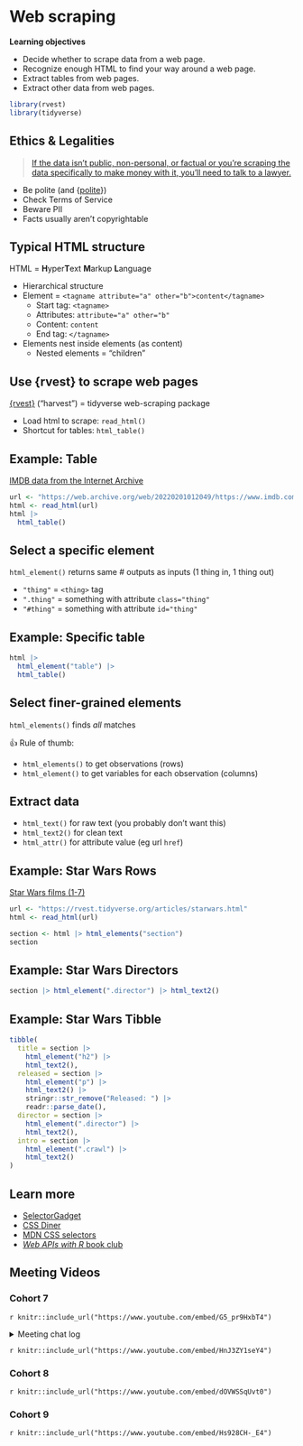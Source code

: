 # Web scraping

**Learning objectives**

-   Decide whether to scrape data from a web page.
-   Recognize enough HTML to find your way around a web page.
-   Extract tables from web pages.
-   Extract other data from web pages.

```r
library(rvest)
library(tidyverse)
```

## Ethics & Legalities {-}

> [If the data isn’t public, non-personal, or factual or you’re scraping the data specifically to make money with it, you’ll need to talk to a lawyer.](https://r4ds.hadley.nz/webscraping#scraping-ethics-and-legalities)

-   Be polite (and {[polite](https://dmi3kno.github.io/polite/)})
-   Check Terms of Service
-   Beware PII
-   Facts usually aren't copyrightable

## Typical HTML structure {-}

HTML = **H**yper**T**ext **M**arkup **L**anguage

-   Hierarchical structure
-   Element = `<tagname attribute="a" other="b">content</tagname>`
    -   Start tag: `<tagname>`
    -   Attributes: `attribute="a" other="b"`
    -   Content: `content`
    -   End tag: `</tagname>`
-   Elements nest inside elements (as content) 
    -   Nested elements = "children"

## Use {rvest} to scrape web pages {-}

[{rvest}](https://rvest.tidyverse.org/) ("harvest") = tidyverse web-scraping package

-   Load html to scrape: `read_html()`
-   Shortcut for tables: `html_table()`

## Example: Table {-}

[IMDB data from the Internet Archive](https://web.archive.org/web/20220201012049/https://www.imdb.com/chart/top/)

```r
url <- "https://web.archive.org/web/20220201012049/https://www.imdb.com/chart/top/"
html <- read_html(url)
html |> 
  html_table()
```

## Select a specific element {-}

`html_element()` returns same # outputs as inputs (1 thing in, 1 thing out)

-   `"thing"` = `<thing>` tag
-   `".thing"` = something with attribute `class="thing"`
-   `"#thing"` = something with attribute `id="thing"`

## Example: Specific table {-}

```r
html |> 
  html_element("table") |> 
  html_table()
```

## Select finer-grained elements {-}

`html_elements()` finds *all* matches

👍 Rule of thumb:

-   `html_elements()` to get observations (rows)
-   `html_element()` to get variables for each observation (columns)

## Extract data {-}

-   `html_text()` for raw text (you probably don't want this)
-   `html_text2()` for clean text
-   `html_attr()` for attribute value (eg url `href`)

## Example: Star Wars Rows {-}

[Star Wars films (1-7)](https://rvest.tidyverse.org/articles/starwars.html)

```r
url <- "https://rvest.tidyverse.org/articles/starwars.html"
html <- read_html(url)

section <- html |> html_elements("section")
section
```

## Example: Star Wars Directors {-}

```r
section |> html_element(".director") |> html_text2()
```

## Example: Star Wars Tibble {-}

```r
tibble(
  title = section |> 
    html_element("h2") |> 
    html_text2(),
  released = section |> 
    html_element("p") |> 
    html_text2() |> 
    stringr::str_remove("Released: ") |> 
    readr::parse_date(),
  director = section |> 
    html_element(".director") |> 
    html_text2(),
  intro = section |> 
    html_element(".crawl") |> 
    html_text2()
)
```

## Learn more {-}

-   [SelectorGadget](https://rvest.tidyverse.org/articles/selectorgadget.html)
-   [CSS Diner](https://flukeout.github.io/)
-   [MDN CSS selectors](https://developer.mozilla.org/en-US/docs/Web/CSS/CSS_Selectors)
-   [*Web APIs with R* book club](https://DSLC.io/wapir)

## Meeting Videos {-}

### Cohort 7 {-}

`r knitr::include_url("https://www.youtube.com/embed/G5_pr9HxbT4")`

<details>
  <summary> Meeting chat log </summary>
```
00:04:47	Oluwafemi Oyedele:	Hi Tim!!!
00:05:27	Tim Newby:	Hi Oluwafemi - can you hear me?
00:05:37	Oluwafemi Oyedele:	Yes
00:11:53	Oluwafemi Oyedele:	start
00:33:49	Oluwafemi Oyedele:	https://rvest.tidyverse.org/articles/selectorgadget.html
00:40:24	Oluwafemi Oyedele:	stop
```
</details>

`r knitr::include_url("https://www.youtube.com/embed/HnJ3ZY1seY4")`

### Cohort 8 {-}

`r knitr::include_url("https://www.youtube.com/embed/dOVWSSqUvt0")`

### Cohort 9 {-}

`r knitr::include_url("https://www.youtube.com/embed/Hs928CH-_E4")`
